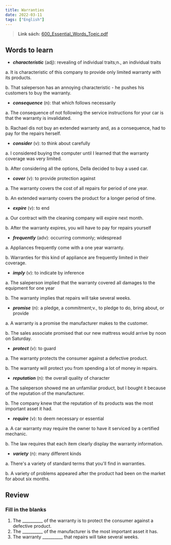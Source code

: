 ```yaml
---
title: Warranties
date: 2022-03-11
tags: ["English"]
---
```


> **Link sách:** [600_Essential_Words_Toeic.pdf](/eng/600_Essential_Words_Toeic.pdf)

## Words to learn

- ***characteristic*** (adj): revealing of individual traits;n., an individual traits

a. It is characteristic of this company to provide only limited warranty with its products.

b. That saleperson has an annoying characteristic - he pushes his customers to buy the warranty.

- ***consequence*** (n): that which follows necessarily

a. The consequence of not following the service instructions for your car is that the warranty is invalidated.

b. Rachael dis not buy an extended warranty and, as a consequence, had to pay for the repairs herself.

- ***consider*** (v): to think about carefully

a. I considered buying the computer until I learned that the warranty coverage was very limited.

b. After considering all the options, Della decided to buy a used car.

- ***cover*** (v): to provide protection against

a. The warranty covers the cost of all repairs for period of one year.

b. An extended warranty covers the product for a longer period of time.

- ***expire*** (v): to end

a. Our contract with the cleaning company will expire next month.

b. After the warranty expires, you will have to pay for repairs yourself

- ***frequently*** (adv): occurring commonly; widespread

a. Appliances frequently come with a one year warranty.

b. Warranties for this kind of appliance are frequently limited in their coverage.

- ***imply*** (v): to indicate by inference

a. The saleperson implied that the warranty covered all damages to the equipment for one year

b. The warranty implies that repairs will take several weeks.

- ***promise*** (n): a pledge, a commitment;v., to pledge to do, bring about, or provide

a. A warranty is a promise the manufacturer makes to the customer.

b. The sales associate promised that our new mattress would arrive by noon on Saturday.

- ***protect*** (v): to guard

a. The warranty protects the consumer against a defective product.

b. The warranty will protect you from spending a lot of money in repairs.

- ***reputation*** (n): the overall quality of character

a. The saleperson showed me an unfamiliar product, but I bought it because of the reputation of the manufacturer.

b. The company knew that the reputation of its products was the most important asset it had.

- ***require*** (v): to deem necessary or essential

a. A car warranty may require the owner to have it serviced by a certified mechanic.

b. The law requires that each item clearly display the warranty information.

- ***variety*** (n): many different kinds

a. There's a variety of standard terms that you'll find in warranties.

b. A variety of problems appeared after the product had been on the market for about six months.

## Review

### Fill in the blanks

1. The __________ of the warranty is to protect the consumer against a defective product.
2. The __________ of the manufacturer is the most important asset it has.
3. The warranty __________ that repairs will take several weeks.